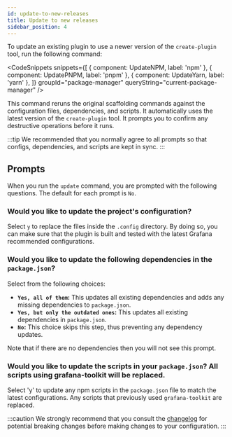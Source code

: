 ```yaml
---
id: update-to-new-releases
title: Update to new releases
sidebar_position: 4
---
```



To update an existing plugin to use a newer version of the `create-plugin` tool, run the following command:


<CodeSnippets
  snippets={[
    { component: UpdateNPM, label: 'npm' },
    { component: UpdatePNPM, label: 'pnpm' },
    { component: UpdateYarn, label: 'yarn' },
  ]}
  groupId="package-manager"
  queryString="current-package-manager"
/>


This command reruns the original scaffolding commands against the configuration files, dependencies, and scripts. It automatically uses the latest version of the `create-plugin` tool. It prompts you to confirm any destructive operations before it runs.

:::tip
We recommended that you normally agree to all prompts so that configs, dependencies, and scripts are kept in sync.
:::

## Prompts

When you run the `update` command, you are prompted with the following questions. The default for each prompt is `No`.

### Would you like to update the project's configuration?

Select `y` to replace the files inside the `.config` directory. By doing so, you can make sure that the plugin is built and tested with the latest Grafana recommended configurations.

### Would you like to update the following dependencies in the `package.json`?

Select from the following choices:

- **`Yes, all of them`:** This updates all existing dependencies and adds any missing dependencies to `package.json`.
- **`Yes, but only the outdated ones`:** This updates all existing dependencies in `package.json`.
- **`No`:** This choice skips this step, thus preventing any dependency updates.

Note that if there are no dependencies then you will not see this prompt.

### Would you like to update the scripts in your `package.json`? All scripts using grafana-toolkit will be replaced.

Select 'y' to update any npm scripts in the `package.json` file to match the latest configurations. Any scripts that previously used `grafana-toolkit` are replaced.

:::caution
We strongly recommend that you consult the [changelog](https://github.com/grafana/plugin-tools/blob/main/CHANGELOG.md) for potential breaking changes before making changes to your configuration.
:::
